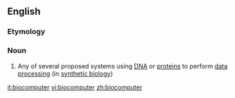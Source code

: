 ==English==

===Etymology===
{{prefix|en|bio|computer}}

===Noun===
{{wikipedia|biocomputers}}
{{en-noun}}

# {{lb|en|biology|computing}} Any of several proposed systems using [[DNA]] or [[protein]]s to perform [[data processing]] (in [[synthetic biology]])

[[it:biocomputer]]
[[vi:biocomputer]]
[[zh:biocomputer]]